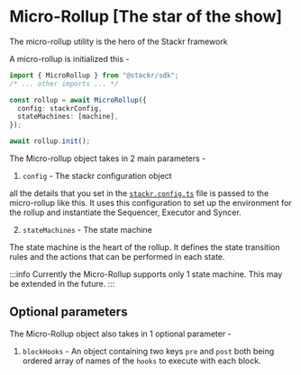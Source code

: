 # Micro-Rollup [The star of the show]

The micro-rollup utility is the hero of the Stackr framework

A micro-rollup is initialized this -

```ts [index.ts]
import { MicroRollup } from "@stackr/sdk";
/* ... other imports ... */

const rollup = await MicroRollup({
  config: stackrConfig,
  stateMachines: [machine],
});

await rollup.init();
```

The Micro-rollup object takes in 2 main parameters -

1. `config` - The stackr configuration object

all the details that you set in the [`stackr.config.ts`](/build/framework/config) file is passed to the micro-rollup like this. It uses this configuration to set up the environment for the rollup and instantiate the Sequencer, Executor and Syncer.

2. `stateMachines` - The state machine

The state machine is the heart of the rollup. It defines the state transition rules and the actions that can be performed in each state.

:::info
Currently the Micro-Rollup supports only 1 state machine. This may be extended in the future.
:::

## Optional parameters

The Micro-Rollup object also takes in 1 optional parameter -

1. `blockHooks` - An object containing two keys `pre` and `post` both being ordered array of names of the `hooks` to execute with each block.
